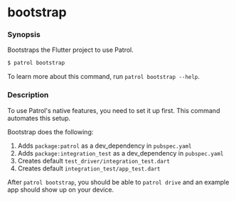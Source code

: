 # bootstrap

### Synopsis

Bootstraps the Flutter project to use Patrol.

```bash
$ patrol bootstrap
```

To learn more about this command, run `patrol bootstrap --help`.

### Description

To use Patrol's native features, you need to set it up first. This command
automates this setup.

Bootstrap does the following:

1. Adds `package:patrol` as a dev_dependency in `pubspec.yaml`
1. Adds `package:integration_test` as a dev_dependency in `pubspec.yaml`
1. Creates default `test_driver/integration_test.dart`
1. Creates default `integration_test/app_test.dart`

After `patrol bootstrap`, you should be able to `patrol drive` and an example
app should show up on your device.
